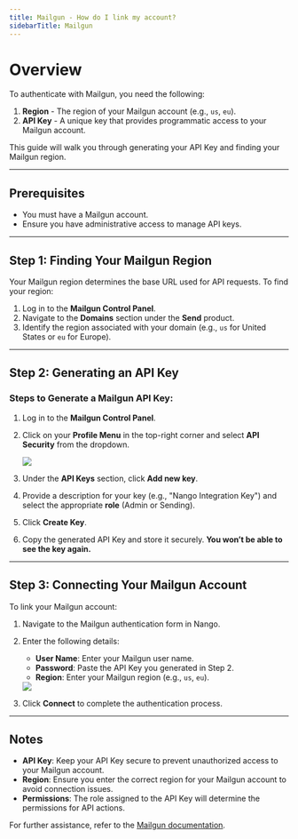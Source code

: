 ```yaml
---
title: Mailgun - How do I link my account?
sidebarTitle: Mailgun
---
```


# Overview

To authenticate with Mailgun, you need the following:
1. **Region** - The region of your Mailgun account (e.g., `us`, `eu`).
2. **API Key** - A unique key that provides programmatic access to your Mailgun account.

This guide will walk you through generating your API Key and finding your Mailgun region.

---

## Prerequisites

- You must have a Mailgun account.
- Ensure you have administrative access to manage API keys.

---

## Step 1: Finding Your Mailgun Region

Your Mailgun region determines the base URL used for API requests. To find your region:
1. Log in to the **Mailgun Control Panel**.
2. Navigate to the **Domains** section under the **Send** product.
3. Identify the region associated with your domain (e.g., `us` for United States or `eu` for Europe).

---

## Step 2: Generating an API Key

### Steps to Generate a Mailgun API Key:
1. Log in to the **Mailgun Control Panel**.
2. Click on your **Profile Menu** in the top-right corner and select **API Security** from the dropdown.

   <img src="/integrations/all/mailgun/nango_mailgun_api_security.png" />

3. Under the **API Keys** section, click **Add new key**.
4. Provide a description for your key (e.g., "Nango Integration Key") and select the appropriate **role** (Admin or Sending).
5. Click **Create Key**. 
6. Copy the generated API Key and store it securely. **You won’t be able to see the key again.**

---

## Step 3: Connecting Your Mailgun Account

To link your Mailgun account:
1. Navigate to the Mailgun authentication form in Nango.
2. Enter the following details:
   - **User Name**: Enter your Mailgun user name.
   - **Password**: Paste the API Key you generated in Step 2.
   - **Region**: Enter your Mailgun region (e.g., `us`, `eu`).

   <img src="/integrations/all/mailgun/nango_mailgun_auth_form.png" />

3. Click **Connect** to complete the authentication process.

---

## Notes

- **API Key**: Keep your API Key secure to prevent unauthorized access to your Mailgun account.
- **Region**: Ensure you enter the correct region for your Mailgun account to avoid connection issues.
- **Permissions**: The role assigned to the API Key will determine the permissions for API actions.

For further assistance, refer to the [Mailgun documentation](https://documentation.mailgun.com/).
